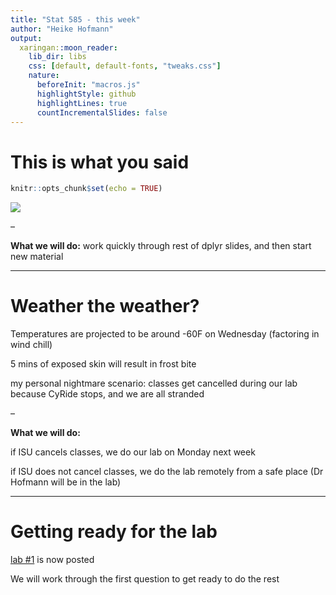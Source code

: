 ```yaml
---
title: "Stat 585 - this week"
author: "Heike Hofmann"
output:
  xaringan::moon_reader:
    lib_dir: libs    
    css: [default, default-fonts, "tweaks.css"]
    nature:
      beforeInit: "macros.js"
      highlightStyle: github
      highlightLines: true
      countIncrementalSlides: false
---
```


# This is what you said

```r
knitr::opts_chunk$set(echo = TRUE)
```

![](images/IMG_0734.png)

--

**What we will do:** work quickly through rest of  dplyr slides, and then start new material

---

# Weather the weather?

Temperatures are projected to be around -60F on Wednesday (factoring in wind chill) 

5 mins of exposed skin will result in frost bite

my personal nightmare scenario: classes get cancelled during our lab because CyRide stops, and we are all stranded

--

**What we will do:**

if ISU cancels classes, we do our lab on Monday next week

if ISU does not cancel classes, we do the lab remotely from a safe place (Dr Hofmann will be in the lab)

---

# Getting ready for the lab

[lab #1](../labs/01_lab.html) is now posted

We will work through the first question to get ready to do the rest
